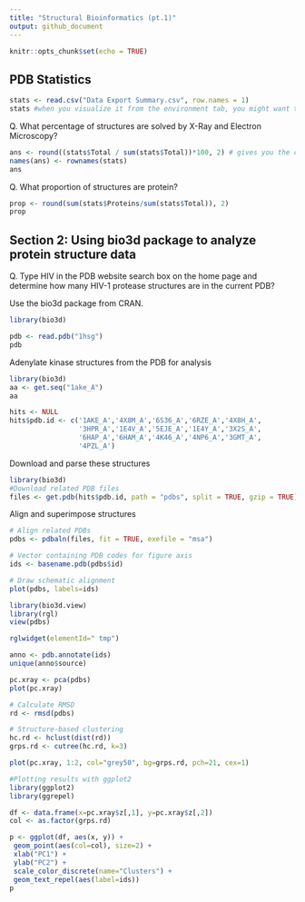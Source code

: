 ```yaml
---
title: "Structural Bioinformatics (pt.1)"
output: github_document
---
```


```r
knitr::opts_chunk$set(echo = TRUE)
```

## PDB Statistics

```r
stats <- read.csv("Data Export Summary.csv", row.names = 1)
stats #when you visualize it from the environment tab, you might want to rename the columns
```

Q. What percentage of structures are solved by X-Ray and Electron Microscopy?

```r
ans <- round((stats$Total / sum(stats$Total))*100, 2) # gives you the calculation for every row
names(ans) <- rownames(stats)
ans
```

Q. What proportion of structures are protein?

```r
prop <- round(sum(stats$Proteins/sum(stats$Total)), 2)
prop
```


## Section 2: Using bio3d package to analyze protein structure data

Q. Type HIV in the PDB website search box on the home page and determine how many HIV-1 protease structures are in the current PDB?

Use the bio3d package from CRAN. 

```r
library(bio3d)

pdb <- read.pdb("1hsg")
pdb
```

Adenylate kinase structures from the PDB for analysis

```r
library(bio3d)
aa <- get.seq("1ake_A")
aa
```


```r
hits <- NULL
hits$pdb.id <- c('1AKE_A','4X8M_A','6S36_A','6RZE_A','4X8H_A',
                 '3HPR_A','1E4V_A','5EJE_A','1E4Y_A','3X2S_A',
                 '6HAP_A','6HAM_A','4K46_A','4NP6_A','3GMT_A',
                 '4PZL_A')
```

Download and parse these structures

```r
library(bio3d)
#Download related PDB files
files <- get.pdb(hits$pdb.id, path = "pdbs", split = TRUE, gzip = TRUE)
```


Align and superimpose structures

```r
# Align related PDBs
pdbs <- pdbaln(files, fit = TRUE, exefile = "msa")
```

```r
# Vector containing PDB codes for figure axis
ids <- basename.pdb(pdbs$id)

# Draw schematic alignment
plot(pdbs, labels=ids)
```


```r
library(bio3d.view)
library(rgl)
view(pdbs) 

rglwidget(elementId=" tmp")
```

```r
anno <- pdb.annotate(ids)
unique(anno$source)
```

```r
pc.xray <- pca(pdbs)
plot(pc.xray)
```
```r
# Calculate RMSD
rd <- rmsd(pdbs)

# Structure-based clustering
hc.rd <- hclust(dist(rd))
grps.rd <- cutree(hc.rd, k=3)

plot(pc.xray, 1:2, col="grey50", bg=grps.rd, pch=21, cex=1)
```

```r
#Plotting results with ggplot2
library(ggplot2)
library(ggrepel)

df <- data.frame(x=pc.xray$z[,1], y=pc.xray$z[,2])
col <- as.factor(grps.rd)

p <- ggplot(df, aes(x, y)) +
 geom_point(aes(col=col), size=2) +
 xlab("PC1") +
 ylab("PC2") +
 scale_color_discrete(name="Clusters") +
 geom_text_repel(aes(label=ids))
p

```

